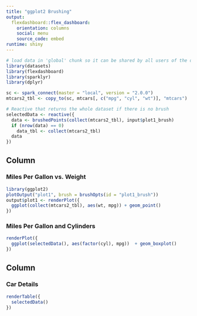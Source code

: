 ```yaml
---
title: "ggplot2 Brushing"
output: 
  flexdashboard::flex_dashboard:
    orientation: columns
    social: menu
    source_code: embed
runtime: shiny
---
```


```r
# load data in 'global' chunk so it can be shared by all users of the dashboard
library(datasets)
library(flexdashboard)
library(sparklyr)
library(dplyr)

sc <- spark_connect(master = "local", version = "2.0.0")
mtcars2_tbl <- copy_to(sc, mtcars[, c("mpg", "cyl", "wt")], "mtcars")
```


```r
# Reactive that returns the whole dataset if there is no brush
selectedData <- reactive({
  data <- brushedPoints(collect(mtcars2_tbl), input$plot1_brush)
  if (nrow(data) == 0)
    data_tbl <- collect(mtcars2_tbl)
  data
})
```

Column {data-width=650}
-----------------------------------------------------------------------

### Miles Per Gallon vs. Weight {data-width=600}

```r
library(ggplot2)
plotOutput("plot1", brush = brushOpts(id = "plot1_brush"))
output$plot1 <- renderPlot({
  ggplot(collect(mtcars2_tbl), aes(wt, mpg)) + geom_point()
})
```

### Miles Per Gallon and Cylinders

```r
renderPlot({
  ggplot(selectedData(), aes(factor(cyl), mpg))  + geom_boxplot()
})
```

Column {data-width=350}
-----------------------------------------------------------------------

### Car Details {data-width=400}

```r
renderTable({
  selectedData()
})
```